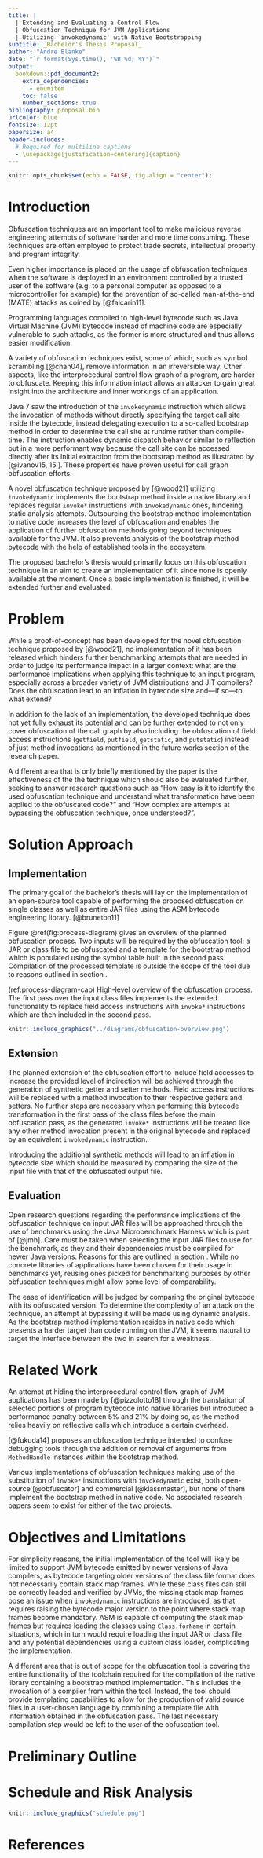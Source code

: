 ```yaml
---
title: |
  | Extending and Evaluating a Control Flow
  | Obfuscation Technique for JVM Applications
  | Utilizing `invokedynamic` with Native Bootstrapping
subtitle: _Bachelor's Thesis Proposal_
author: "Andre Blanke"
date: "`r format(Sys.time(), '%B %d, %Y')`"
output:
  bookdown::pdf_document2:
    extra_dependencies:
      - enumitem
    toc: false
    number_sections: true
bibliography: proposal.bib
urlcolor: blue
fontsize: 12pt
papersize: a4
header-includes:
  # Required for multiline captions
  - \usepackage[justification=centering]{caption}
---
```


```r
knitr::opts_chunk$set(echo = FALSE, fig.align = "center");
```

# Introduction

Obfuscation techniques are an important tool to make malicious reverse engineering attempts of software harder
and more time consuming. These techniques are often employed to protect trade secrets, intellectual property
and program integrity.

Even higher importance is placed on the usage of obfuscation techniques when the software is deployed in an environment
controlled by a trusted user of the software (e.g. to a personal computer as opposed to a microcontroller for example)
for the prevention of so-called man-at-the-end (MATE) attacks as coined by [@falcarin11].

Programming languages compiled to high-level bytecode such as Java Virtual Machine (JVM) bytecode instead of machine
code are especially vulnerable to such attacks, as the former is more structured and thus allows easier modification.

A variety of obfuscation techniques exist, some of which, such as symbol scrambling [@chan04], remove information in an
irreversible way.
Other aspects, like the interprocedural control flow graph of a program, are harder to obfuscate. Keeping this
information intact allows an attacker to gain great insight into the architecture and inner workings of an application.

Java 7 saw the introduction of the `invokedynamic` instruction which allows the invocation of methods without directly
specifying the target call site inside the bytecode, instead delegating execution to a so-called bootstrap method in
order to determine the call site at runtime rather than compile-time.
The instruction enables dynamic dispatch behavior similar to reflection but in a more performant way because the call
site can be accessed directly after its initial extraction from the bootstrap method as illustrated by [@ivanov15, 15.].
These properties have proven useful for call graph obfuscation efforts.

A novel obfuscation technique proposed by
[@wood21] utilizing `invokedynamic` implements the bootstrap method inside a native library and replaces regular
`invoke*` instructions with `invokedynamic` ones, hindering static analysis attempts.
Outsourcing the bootstrap method implementation to native code increases the level of obfuscation and enables the
application of further obfuscation methods going beyond techniques available for the JVM. It also prevents analysis of
the bootstrap method bytecode with the help of established tools in the ecosystem.

The proposed bachelor's thesis would primarily focus on this obfuscation technique in an aim to create an implementation
of it since none is openly available at the moment. Once a basic implementation is finished, it will be extended further
and evaluated.

# Problem

While a proof-of-concept has been developed for the novel obfuscation technique proposed by [@wood21],
no implementation of it has been released which hinders further benchmarking attempts that are needed in order to judge
its performance impact in a larger context: what are the performance implications when applying this technique to an
input program, especially across a broader variety of JVM distributions and JIT compilers? Does the obfuscation lead to
an inflation in bytecode size and---if so---to what extend?

In addition to the lack of an implementation, the developed technique does not yet fully exhaust its potential and can
be further extended to not only cover obfuscation of the call graph by also including the obfuscation of field access
instructions (`getfield`, `putfield`, `getstatic`, and `putstatic`) instead of just method invocations as mentioned
in the future works section of the research paper.

A different area that is only briefly mentioned by the paper is the effectiveness of the the technique which should
also be evaluated further, seeking to answer research questions such as "How easy is it to identify the used
obfuscation technique and understand what transformation have been applied to the obfuscated code?" and "How complex
are attempts at bypassing the obfuscation technique, once understood?".

# Solution Approach

## Implementation

The primary goal of the bachelor's thesis will lay on the implementation of an open-source tool capable of performing
the proposed obfuscation on single classes as well as entire JAR files using the ASM bytecode engineering library.
[@bruneton11]

Figure \@ref(fig:process-diagram) gives an overview of the planned obfuscation process. Two inputs will be required by
the obfuscation tool: a JAR or class file to be obfuscated and a template for the bootstrap method which is populated
using the symbol table built in the second pass. Compilation of the processed template is outside the scope of the
tool due to reasons outlined in section \ref{objectives-and-limitations}.

(ref:process-diagram-cap) High-level overview of the obfuscation process.
  \linebreak The first pass over the input class files implements the extended functionality to replace field access
             instructions with `invoke*` instructions which are then included in the second pass.

```r
knitr::include_graphics("../diagrams/obfuscation-overview.png")
```

## Extension

The planned extension of the obfuscation effort to include field accesses to increase the provided level of indirection
will be achieved through the generation of synthetic getter and setter methods. Field access instructions will be
replaced with a method invocation to their respective getters and setters. No further steps are necessary when
performing this bytecode transformation in the first pass of the class files before the main obfuscation pass,
as the generated `invoke*` instructions will be treated like any other method invocation present in the original
bytecode and replaced by an equivalent `invokedynamic` instruction.

Introducing the additional synthetic methods will lead to an inflation in bytecode size which should be measured by
comparing the size of the input file with that of the obfuscated output file.

## Evaluation

Open research questions regarding the performance implications of the obfuscation technique on input JAR files will be
approached through the use of benchmarks using the Java Microbenchmark Harness which is part of [@jmh].
Care must be taken when selecting the input JAR files to use for the benchmark, as they and their dependencies must be
compiled for newer Java versions. Reasons for this are outlined in section \ref{objectives-and-limitations}.
While no concrete libraries of applications have been chosen for their usage in benchmarks yet, reusing ones picked for
benchmarking purposes by other obfuscation techniques might allow some level of comparability.

The ease of identification will be judged by comparing the original bytecode with its obfuscated version. To determine
the complexity of an attack on the technique, an attempt at bypassing it will be made using dynamic analysis.
As the bootstrap method implementation resides in native code which presents a harder target than code running on the
JVM, it seems natural to target the interface between the two in search for a weakness.

# Related Work

An attempt at hiding the interprocedural control flow graph of JVM applications has been made by [@pizzolotto18] through
the translation of selected portions of program bytecode into native libraries but introduced a performance penalty
between 5% and 21% by doing so, as the method relies heavily on reflective calls which introduce a certain overhead.

[@fukuda14] proposes an obfuscation technique intended to confuse debugging tools through the addition or removal of
arguments from `MethodHandle` instances within the bootstrap method.

Various implementations of obfuscation techniques making use of the substitution of `invoke*` instructions with
`invokedynamic` exist, both open-source [@obfuscator] and commercial [@klassmaster], but none of them implement the
bootstrap method in native code.
No associated research papers seem to exist for either of the two projects.

# Objectives and Limitations

For simplicity reasons, the initial implementation of the tool will likely be limited to support JVM bytecode emitted
by newer versions of Java compilers, as bytecode targeting older versions of the class file format does not necessarily
contain stack map frames. While these class files can still be correctly loaded and verified by JVMs, the missing stack
map frames pose an issue when `invokedynamic` instructions are introduced, as that requires raising the bytecode major
version to the point where stack map frames become mandatory. ASM is capable of computing the stack map frames but
requires loading the classes using `Class.forName` in certain situations, which in turn would require loading the input
JAR or class file and any potential dependencies using a custom class loader, complicating the implementation.

A different area that is out of scope for the obfuscation tool is covering the entire functionality of the toolchain
required for the compilation of the native library containing a bootstrap method implementation. This includes the
invocation of a compiler from within the tool. Instead, the tool should provide templating capabilities to allow for
the production of valid source files in a user-chosen language by combining a template file with information obtained
in the obfuscation pass.
The last necessary compilation step would be left to the user of the obfuscation tool.

# Preliminary Outline

\setlist[enumerate]{label*=\arabic*.}

\begin{enumerate}
    \item Introduction
    \item Background
    \begin{enumerate}
        \item Obfuscation Techniques
        \item Java Native Interface
        \item InvokeDynamic
        \item Proposed Technique
    \end{enumerate}
    \item Implementation
    \begin{enumerate}
        \item Extension
    \end{enumerate}
    \item Evaluation
    \begin{enumerate}
        \item Performance Overhead
        \item Bytecode Size Inflation
        \item Obfuscation Level
        \begin{enumerate}
            \item Ease of Recognition
            \item Attack Resilience
        \end{enumerate}
    \end{enumerate}
    \item Related Work
    \item Conclusion
\end{enumerate}

\newpage
# Schedule and Risk Analysis

```r
knitr::include_graphics("schedule.png")
```

\newpage
# References {.unnumbered}

<div id="refs"></div>

\vspace{6cm}

\begin{center}
     \begin{tabular}{l p{0.1\textwidth} r}
       \cline{1-1} \cline{3-3}
       \begin{minipage}[t]{0.4\textwidth}
         \centering
         Supervisor\\(Title First name Last name)
         \end{minipage}
&
         \begin{minipage}[t]{0.2\textwidth}
         \end{minipage}
&
         \begin{minipage}[t]{0.4\textwidth}
           \centering
           Student\\(First name Last name)
         \end{minipage}
     \end{tabular}
\end{center}
